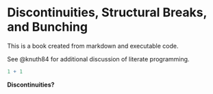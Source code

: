# Discontinuities, Structural Breaks, and Bunching

This is a book created from markdown and executable code.

See @knuth84 for additional discussion of literate programming.

```r
1 + 1
```
**Discontinuities?**


